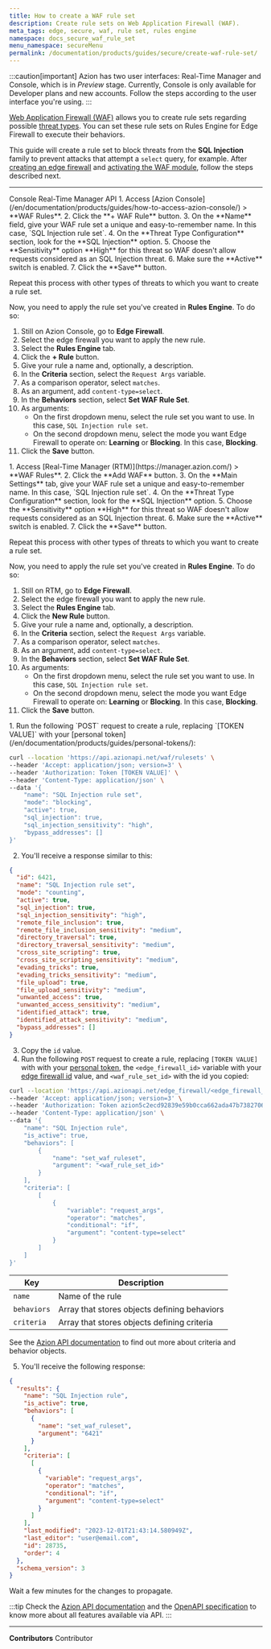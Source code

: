 ```yaml
---
title: How to create a WAF rule set
description: Create rule sets on Web Application Firewall (WAF).
meta_tags: edge, secure, waf, rule set, rules engine
namespace: docs_secure_waf_rule_set
menu_namespace: secureMenu
permalink: /documentation/products/guides/secure/create-waf-rule-set/
---
```



:::caution[important]
Azion has two user interfaces: Real-Time Manager and Console, which is in *Preview* stage. Currently, Console is only available for Developer plans and new accounts. Follow the steps according to the user interface you're using.
:::

[Web Application Firewall (WAF)](/en/documentation/products/secure/edge-firewall/web-application-firewall/) allows you to create rule sets regarding possible [threat types](/en/documentation/products/secure/edge-firewall/web-application-firewall/#waf-main-settings). You can set these rule sets on Rules Engine for Edge Firewall to execute their behaviors.

This guide will create a rule set to block threats from the **SQL Injection** family to prevent attacks that attempt a `select` query, for example. After [creating an edge firewall](/en/documentation/products/guides/secure/edge-firewall-configure-main-settings/) and [activating the WAF module](/en/documentation/products/guides/secure/edge-firewall-configure-main-settings/#modules), follow the steps described next.

---

<Tabs client:visible>
    <Fragment slot="tab.console">Console</Fragment>
    <Fragment slot="tab.rtm">Real-Time Manager</Fragment>
    <Fragment slot="tab.api">API</Fragment>

<Fragment slot="panel.console">
1. Access [Azion Console](/en/documentation/products/guides/how-to-access-azion-console/) > **WAF Rules**.
2. Click the **+ WAF Rule** button.
3. On the **Name** field, give your WAF rule set a unique and easy-to-remember name. In this case, `SQL Injection rule set`.
4. On the **Threat Type Configuration** section, look for the **SQL Injection** option.
5. Choose the **Sensitivity** option **High** for this threat so WAF doesn't allow requests considered as an SQL Injection threat.
6. Make sure the **Active** switch is enabled.
7. Click the **Save** button.

Repeat this process with other types of threats to which you want to create a rule set.

Now, you need to apply the rule set you've created in **Rules Engine**. To do so:

1. Still on Azion Console, go to **Edge Firewall**.
2. Select the edge firewall you want to apply the new rule.
3. Select the **Rules Engine** tab.
4. Click the **+ Rule** button.
5. Give your rule a name and, optionally, a description.
6. In the **Criteria** section, select the `Request Args` variable.
7. As a comparison operator, select `matches`.
8. As an argument, add `content-type=select`.
9. In the **Behaviors** section, select **Set WAF Rule Set**.
10. As arguments:
    - On the first dropdown menu, select the rule set you want to use. In this case, `SQL Injection rule set`.
    - On the second dropdown menu, select the mode you want Edge Firewall to operate on: **Learning** or **Blocking**. In this case, **Blocking**.
11. Click the **Save** button.
</Fragment>

<Fragment slot="panel.rtm">
1. Access [Real-Time Manager (RTM)](https://manager.azion.com/) > **WAF Rules**.
2. Click the **Add WAF** button.
3. On the **Main Settings** tab, give your WAF rule set a unique and easy-to-remember name. In this case, `SQL Injection rule set`.
4. On the **Threat Type Configuration** section, look for the **SQL Injection** option.
5. Choose the **Sensitivity** option **High** for this threat so WAF doesn't allow requests considered as an SQL Injection threat.
6. Make sure the **Active** switch is enabled.
7. Click the **Save** button.

Repeat this process with other types of threats to which you want to create a rule set.

Now, you need to apply the rule set you've created in **Rules Engine**. To do so:

1. Still on RTM, go to **Edge Firewall**.
2. Select the edge firewall you want to apply the new rule.
3. Select the **Rules Engine** tab.
4. Click the **New Rule** button.
5. Give your rule a name and, optionally, a description.
6. In the **Criteria** section, select the `Request Args` variable.
7. As a comparison operator, select `matches`.
8. As an argument, add `content-type=select`.
9. In the **Behaviors** section, select **Set WAF Rule Set**.
10. As arguments:
    - On the first dropdown menu, select the rule set you want to use. In this case, `SQL Injection rule set`.
    - On the second dropdown menu, select the mode you want Edge Firewall to operate on: **Learning** or **Blocking**. In this case, **Blocking**.
11. Click the **Save** button.
</Fragment>

<Fragment slot="panel.api">
1. Run the following `POST` request to create a rule, replacing `[TOKEN VALUE]` with your [personal token](/en/documentation/products/guides/personal-tokens/):

```bash
curl --location 'https://api.azionapi.net/waf/rulesets' \
--header 'Accept: application/json; version=3' \
--header 'Authorization: Token [TOKEN VALUE]' \
--header 'Content-Type: application/json' \
--data '{
    "name": "SQL Injection rule set",
    "mode": "blocking",
    "active": true,
    "sql_injection": true,
    "sql_injection_sensitivity": "high",
    "bypass_addresses": []
}'
```

2. You'll receive a response similar to this:

```json
{
  "id": 6421,
  "name": "SQL Injection rule set",
  "mode": "counting",
  "active": true,
  "sql_injection": true,
  "sql_injection_sensitivity": "high",
  "remote_file_inclusion": true,
  "remote_file_inclusion_sensitivity": "medium",
  "directory_traversal": true,
  "directory_traversal_sensitivity": "medium",
  "cross_site_scripting": true,
  "cross_site_scripting_sensitivity": "medium",
  "evading_tricks": true,
  "evading_tricks_sensitivity": "medium",
  "file_upload": true,
  "file_upload_sensitivity": "medium",
  "unwanted_access": true,
  "unwanted_access_sensitivity": "medium",
  "identified_attack": true,
  "identified_attack_sensitivity": "medium",
  "bypass_addresses": []
}
```

3. Copy the `id` value.
4. Run the following `POST` request to create a rule, replacing `[TOKEN VALUE]` with with your [personal token](/en/documentation/products/guides/personal-tokens/), the `<edge_firewall_id>` variable with your [edge firewall id](https://api.azion.com/#58376993-e0dd-4b51-9cd3-41d86122728f) value, and `<waf_rule_set_id>` with the id you copied:

```bash
curl --location 'https://api.azionapi.net/edge_firewall/<edge_firewall_id>/rules_engine' \
--header 'Accept: application/json; version=3' \
--header 'Authorization: Token azion5c2ecd92839e59b0cca662ada47b7382706' \
--header 'Content-Type: application/json' \
--data '{
    "name": "SQL Injection rule",
    "is_active": true,
    "behaviors": [
        {
            "name": "set_waf_ruleset",
            "argument": "<waf_rule_set_id>"
        }
    ],
    "criteria": [
        [
            {
                "variable": "request_args",
                "operator": "matches",
                "conditional": "if",
                "argument": "content-type=select"
            }
        ]
    ]
}'
```

| Key | Description |
| --- | --- |
| `name` | Name of the rule |
| `behaviors` | Array that stores objects defining behaviors |
| `criteria` | Array that stores objects defining criteria |

See the [Azion API documentation](https://api.azion.com/#ff2b221b-0054-407f-aad3-39cda3a9ed0f) to find out more about criteria and behavior objects.

5. You'll receive the following response:

```json
{
  "results": {
    "name": "SQL Injection rule",
    "is_active": true,
    "behaviors": [
      {
        "name": "set_waf_ruleset",
        "argument": "6421"
      }
    ],
    "criteria": [
      [
        {
          "variable": "request_args",
          "operator": "matches",
          "conditional": "if",
          "argument": "content-type=select"
        }
      ]
    ],
    "last_modified": "2023-12-01T21:43:14.580949Z",
    "last_editor": "user@email.com",
    "id": 28735,
    "order": 4
  },
  "schema_version": 3
}
```

Wait a few minutes for the changes to propagate.

:::tip
Check the [Azion API documentation](https://api.azion.com/) and the [OpenAPI specification](https://github.com/aziontech/azionapi-openapi/) to know more about all features available via API.
:::
</Fragment>

</Tabs>

---

**Contributors** <ContributorList>Contributor</ContributorList>
